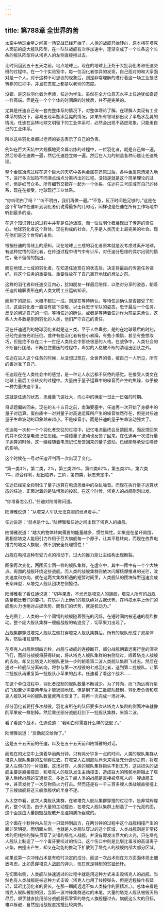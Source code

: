 ```yaml
---
---
---
```

title: 第788章 全世界的善
---



太空中地球金星之间第一场交战已经开始了，人类的战舰开始转向，原本横在塔克人面前的庞大舰队阵型，在一队队战舰有次序加速中，逐渐变成了一个长条这个长条的舰队阵型将从塔克人的左侧直接擦过去。

让时间回到五十五天之前。地点地球上。现在的地球上正处于大批羽化者和任迪交班的过程中。在一个个实验室中，每一位羽化者惊异的发现，自己面对的和大家面对是一个人。对于这种不可思议的现象后，则是非常理解的进行着这一场工业技艺转移的过程中，并且在态度上都是以老师的态度。

没错，是这些羽化者为老师，任迪为学生。虽然在全方位意志水平上任迪犹如奇迹一样高端。但是在一个个个体的时间段的时候后，并不是完美的。

尤其是任迪自己有一套完整体系的情况下，对整体理论了解。在理解人类现有工业体系的情况下，容易出现半瓶水乱晃的情况。如果所有领域都出现了半瓶水乱晃的情况，任迪在运转地球文明留下的工业体系时，必然会出现不适应现象，只能用自己的工业体系。

所以这些羽化者都以老师的姿态表示了自己的负责。

例如在巨大天坑中大规模地壳金属冶炼的过程中，一位羽化者，就是自己做一遍，然后带着任迪做一遍，然后任迪独立做一遍，然后在人为的制造各种问题让任迪处理。

整个金属冶炼过程在这个巨大的天坑中各色金属在还原过后，各种金属原渣灌入地下，进行多次加热不同沸点熔点分离析出的过程。没错是就是这个简单理论的过程，但是细节众多。所有细节交错在一起为一个体系。任迪在三号区域有自己的体系，现在在接受，地球现行工业体系。

“你听明白了吗？”“听不明白，我们再做一遍。”“不急，反正时间是足够的。”这是在这个矿场中任迪听到羽化者们说得最多的几句话，同样也是任迪在所有工作场地中听到最多的话。

在这个知识转让的过程中并非是任迪汲取，而一位位羽化者展现出了传道的责任心。地球羽化者这个群体，现在构成的社会，几乎是人类历史上最完美的社会。现在他们是这个世界的主角。

根据任迪的情绪上的感知，现在地球上三成的羽化者原本就是没考虑过离开地球，有这种觉悟的羽化者，在传道过程中语气中有训斥，对任迪分思维的偶尔出现的惰性，毫不留情的指出。

而在地球上七成的羽化者，在知道任迪现在的状态后，决定将最后的传道任务做好。将这个任务的重要性，重要性放在了自己离开地球的想法之前。

这样的羽化者和任迪交互内心，犹如朋友一样最后陪伴，以绝对分享的姿态，朝着任迪传输职责所在的人类文明工业运转知识。

而剩下的那些，大概不超过一成。则是在等待确认。等待任迪确认是否接受了知识。这些羽化者一直没有放下崇敬，以士兵忠于军队的姿态，忠于最后一个任务。反复的阐述自己的一切。等待任迪的确认。或者是等待着任迪作为前辈来承认，这些人大多数是刚刚羽化的人类，他们严守自己的责任。

现在任迪遇到的地球羽化者就是这三类。至于人性卑劣，是的在地球最后的时刻，已经完全被光明压倒。或许有些羽化者有些小暴躁，有些小懒惰，甚至有些想取巧，但是绝不存在二十一世纪人类社会中那些极恶的人格。在战争中，人类社会的不断自行团结，不断扛住重压的过程中，卑劣的人格被不断的清理出团队之外。

任迪在进入这个任务的时候，从没想过现在。全世界的善，被自己一人所见，所有的善对准了自己。

任迪现在在人类社会中的感觉，是一种让人永远都不厌倦的感觉。在接受人类文在地球上最后工业转交的过程中。大量由于量子运算中的噪音而产生的焦躁，似乎被一种力量快速平复。

这就是任迪的状态，思维量飞速壮大，而心中的确定一日比一日强的时期。

将话题偏转回来，现在的五十五日之前，南海要塞中，任迪再一次开始了身躯中的量子对运算。蛋白质中一对对量子对高速运算所产生的噪音依然存在，但是对任迪量子生命波动的印象越来越小。不是噪音小，而是任迪的量子生命波动强大了。

任迪每一次和一个个羽化者交往的过程中，记忆电流最终会反馈回来。而反馈回来的并不仅仅是电流记忆思维。一缕缕量子波动也反馈了回来。在任迪再一次进行量子运算的时候，这一缕缕随着电流记忆反馈回来的量子波动。已经能够承受住噪音的影响。

这个时候在一号对任迪评判再一次出现了变化。

“第一类3%，第二类，2%，第三类29%，第四类62%，第五类3%，第六类1%，综合评判，超出临界，三阶，第四类，状态未定中。”

任迪已经完全抑制住了量子运算在电流思维中的杂乱噪音。而现在执行量子运算状态的任迪，正面对着的是陆博雅的投影。在这个时候，塔克人的战舰刚刚出发。

“你准备怎么打。”任迪对陆博雅问道。

陆博雅说道：“从塔克人军队无法克服的弱点着手。”

任迪说道：“弱点是什么。”陆博雅和任迪之间出现了塔克人的旗舰。

陆博雅说道：“越大的物体转向需要的能量越多，惯性属性。如果是在星环周围，我相信塔克人能用引力作用于巨大旗舰每一个原子，让其平稳转向，而现在依靠电推力的塔克人旗舰，做不到安全处理惯性！”

战舰在电推这种有受力点的推动下，过大的推力能让主结构出现断裂。

图像再次变化，两团灰尘团一样的舰队集群，在虚空中，其中一团中有一个个大块点。周围的战舰环绕这些战舰。而人类的战舰集群则依次闪耀核爆推进的光芒，改变速度和方向。就在这两大集群相遇的短暂时间里，人类舰队的团块阵型迅速变成长条阵型，从塔克人舰队团块左侧擦过。

陆博雅看了看任迪说道：“切苹果皮。不光光是塔克人的旗舰，塔克人所有的战舰质量都比我们的要打。在防护力上他们的舰队绝对占据优势。在科技水平上他们的舰炮火力也绝对占据优势。而我们的优势，就是机动力。”

在光图上，人类的一个个圆锅的战舰随着强光的闪烁，在短时间内被迅速的剧烈推动。整个庞大舰队集群一艘艘战舰的轨迹变了，切苹果刀出现了。

战舰集群穿过塔克人舰队左侧打穿塔克人舰队集群后，所有的舰队形成了双星体系，然后相互旋转。

在塔克人战舰后侧四光秒，战舰与战舰的连接断开，部分战舰朝着远离行星的深空飞行，而部分战舰将获得转向，将从塔克人舰队集群的右侧绕过，顺着塔克人战舰的去向，却又比塔克人的舰队更快一步的朝着第二波人类舰队集群飞过去。然后在通过一轮舰队分离转向，将参与第一次战役的七成羽化者，送到第二批舰队。让第二批舰队再重复第一批舰队小苹果的战术。任迪看了看这个战术……

在这个单位过程中，羽化者控制的舰队数量不断减少。为了转向，而飞向远离行星的飞船至少需要两年后才能返回地球。但是到了第二批舰队赶到，羽化者负责和塔克人舰队对冲的舰队数量就再次恢复了。将再一次完成一场对冲。

部分羽化者要打多次战役。羽化者所在的队伍要多次从塔克人集群的侧面冲锋就像削苹果皮一样削掉。然后乘坐部分战舰赶到下一批舰队集群，来第二波。

看了看这个战术，任迪说道：“我明白你需要什么样的战舰了。”

陆博雅说道：“后勤就交给你了。”

这是五十五天前的任迪，以及在五十五天前和陆博雅的对话。

而现在的太空中上演着华丽两分钟，只有两分钟多一点的时间，人类的舰队集群从塔克人舰队集群的左侧穿过去。在塔克人右侧舰队尚未来得及充分调动之前，将塔克人左侧打的一片狼藉，这场对穿，人类的舰队集群损失不到五万，这些损失的战舰主要是直接撞击，和塔克人的舰队发生主动撞击，造成巨大的残骸地带阻止了塔克人后续战舰的交通状况。多达五千艘人类的战舰是直接被塔克人的一艘旗舰击中，甚至发射了一次反物质火力打击。然而还是有一千三百多艘人类战舰直接撞上了三艘旗舰将这三艘旗舰状的半身不遂。

从太空中看，这次人类舰队集群，在和塔克人舰队集群穿插的过程中，是非常辉煌的，整个切面，由于大量的主动撞击，在塔克人舰队集群上制造了一个光亮的面，这个面是由大量损毁战舰散开高温物质所组成的。

这个面在十秒钟内从前方一只延伸到后方，在两分钟的过程中这个战舰相撞产生的面非常明亮。而切面左侧，也就是人类舰队穿过的这个区域，人类战舰则是非常技术的用线控的弹头贯穿了交错的塔克人战舰，并没有爆发出巨大的火光，只在塔克人舰队上制造了一个个毒牙要咬过的伤口。这个伤口中则是比堪比毒液的高温离子火焰，由撞击产生，却又在动能的推动下扩散到了塔克人的战舰内部大部分区域。

如果说第一次冲锋战术是有临时决定的成分，而这一次战术则在方方面面体现出细致考虑，比如贯穿塔克人战舰的弹头，现在就是特制的贫铀长杆。

在切面右侧，人类舰队快速通过的过程中就是用这种方式来击毁塔克人的战舰。当然也有人类战舰是被这种方式击毁（塔克人也用了线控弹头，但是远程操作有延迟，延迟比羽化者的要长，在那一瞬间远远不如人类操作的要精准。）。总体来看是塔克人舰队被削的狠，当第一波冲锋集群通过的末尾，大量的塔克人舰队被毁灭殆尽后。顺手就直接用部分战舰将孤零零的塔克人旗舰撞过去。旗舰这么大的目标，难以躲避，自然是用战舰直接撞比较爽快。
